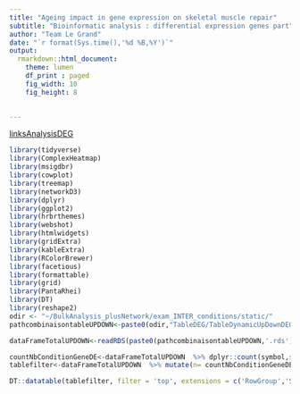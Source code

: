 ```yaml
---
title: "Ageing impact in gene expression on skeletal muscle repair"
subtitle: "Bioinformatic analysis : differential expression genes part"
author: "Team Le Grand"
date: "`r format(Sys.time(),'%d %B,%Y')`"
output:
  rmarkdown::html_document:
    theme: lumen
    df_print : paged
    fig_width: 10
    fig_height: 8

   
---
```


<style type="text/css">


h1.title {
  background-color: #158cba;
  font-size: 34px;
  color: white;
}
h1 { /* Header 1 */
  background-color: #158cba;
  font-size: 23px;
    color: white;
}
h2 { /* Header 2 */
  background-color: #158cba ;
  font-size: 20px;
    color: white;
}
h3 { /* Header 3 */
  background-color: #158cba ;
  font-size: 14px;
    color: white;
}
tr:nth-child(even){background-color: #f2f2f2;}

tr:hover {background-color: #ddd;}

th {
  background-color: #84c1d8ff;
  color: white;
}

.btn {
    border-width: 0 0px 0px 0px;
    font-weight: normal;
    text-transform: ;
}
.btn-default {
    color: #2ecc71;
    background-color: #ffffff;
    border-color: #ffffff;
}

</style>

[linksAnalysisDEG](/home/bioinfo/BulkAnalysis_plusNetwork/reports/GeneDEsigniOnMoreOneTimePoint.html)

```r
library(tidyverse)
library(ComplexHeatmap)
library(msigdbr)
library(cowplot)
library(treemap)
library(networkD3)
library(dplyr)
library(ggplot2)
library(hrbrthemes)
library(webshot)
library(htmlwidgets)
library(gridExtra)
library(kableExtra)
library(RColorBrewer)
library(facetious)
library(formattable)
library(grid)
library(PantaRhei)
library(DT)
library(reshape2)
odir <- "~/BulkAnalysis_plusNetwork/exam_INTER_conditions/static/"
pathcombinaisontableUPDOWN<-paste0(odir,"TableDEG/TableDynamicUpDownDEG")

dataFrameTotalUPDOWN<-readRDS(paste0(pathcombinaisontableUPDOWN,'.rds'))

countNbConditionGeneDE<-dataFrameTotalUPDOWN  %>% dplyr::count(symbol,sort = T)
tablefilter<-dataFrameTotalUPDOWN  %>% mutate(n= countNbConditionGeneDE[match(dataFrameTotalUPDOWN$symbol,countNbConditionGeneDE$symbol),]$n ) %>% arrange(desc(n),symbol,desc(nbDayDE),CombiDaysUpDown) %>% select(n,symbol,nbDayDE,CombiDaysUpDown,CombiDayDEG,NbUpDown,id,day,type,padj,log2FoldChange,meanCountNormalizedYoung,meanCountNormalizedOld) 
```

```r
DT::datatable(tablefilter, filter = 'top', extensions = c('RowGroup','Select', 'SearchPanes'),options = list(rowGroup = list(dataSrc = c(1,2,3,4)),dom = 'Pfrtip',columnDefs = list(list(searchPanes = list(show = FALSE), targets = 5:11 ))),selection = 'none',escape = F,rownames=F)
```